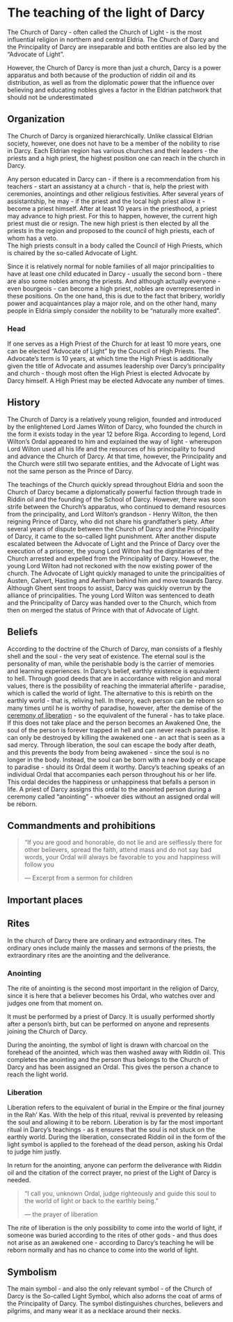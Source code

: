 # The teaching of the light of Darcy

The Church of Darcy - often called the Church of Light - is the most influential religion in northern and central Eldria. The Church of Darcy and the Principality of Darcy are inseparable and both entities are also led by the "Advocate of Light".

However, the Church of Darcy is more than just a church, Darcy is a power apparatus and both because of the production of riddin oil and its distribution, as well as from the diplomatic power that the influence over believing and educating nobles gives a factor in the Eldrian patchwork that should not be underestimated

## Organization {#ChurchDarcy}

The Church of Darcy is organized hierarchically. Unlike classical Eldrian society, however, one does not have to be a member of the nobility to rise in Darcy. Each Eldrian region has various churches and their leaders - the priests and a high priest, the highest position one can reach in the church in Darcy.

Any person educated in Darcy can - if there is a recommendation from his teachers - start an assistancy at a church - that is, help the priest with ceremonies, anointings and other religious festivities. After several years of assistantship, he may - if the priest and the local high priest allow it - become a priest himself.
After at least 10 years in the priesthood, a priest may advance to high priest. For this to happen, however, the current high priest must die or resign. The new high priest is then elected by all the priests in the region and proposed to the council of high priests, each of whom has a veto.  
The high priests consult in a body called the Council of High Priests, which is chaired by the so-called Advocate of Light.

Since it is relatively normal for noble families of all major principalities to have at least one child educated in Darcy - usually the second born - there are also some nobles among the priests. And although actually everyone - even bourgeois - can become a high priest, nobles are overrepresented in these positions. On the one hand, this is due to the fact that bribery, worldly power and acquaintances play a major role, and on the other hand, many people in Eldria simply consider the nobility to be "naturally more exalted".

### Head

If one serves as a High Priest of the Church for at least 10 more years, one can be elected "Advocate of Light" by the Council of High Priests. The Advocate's term is 10 years, at which time the High Priest is additionally given the title of Advocate and assumes leadership over Darcy's principality and church - though most often the High Priest is elected Advocate by Darcy himself. A High Priest may be elected Advocate any number of times.


## History

The Church of Darcy is a relatively young religion, founded and introduced by the enlightened Lord James Wilton of Darcy, who founded the church in the form it exists today in the year 12 before Riga. According to legend, Lord Wilton's Ordal appeared to him and explained the way of light - whereupon Lord Wilton used all his life and the resources of his principality to found and advance the Church of Darcy. At that time, however, the Principality and the Church were still two separate entities, and the Advocate of Light was not the same person as the Prince of Darcy.

The teachings of the Church quickly spread throughout Eldria and soon the Church of Darcy became a diplomatically powerful faction through trade in Riddin oil and the founding of the School of Darcy. However, there was soon strife between the Church's apparatus, who continued to demand resources from the principality, and Lord Wilton's grandson - Henry Wilton, the then reigning Prince of Darcy, who did not share his grandfather's piety.
After several years of dispute between the Church of Darcy and the Principality of Darcy, it came to the so-called light punishment. After another dispute escalated between the Advocate of Light and the Prince of Darcy over the execution of a prisoner, the young Lord Wilton had the dignitaries of the Church arrested and expelled from the Principality of Darcy.
However, the young Lord Wilton had not reckoned with the now existing power of the church. The Advocate of Light quickly managed to unite the principalities of Austen, Calvert, Hasting and Aerlham behind him and move towards Darcy. Although Ghent sent troops to assist, Darcy was quickly overrun by the alliance of principalities. The young Lord Wilton was sentenced to death and the Principality of Darcy was handed over to the Church, which from then on merged the status of Prince with that of Advocate of Light.

## Beliefs

According to the doctrine of the Church of Darcy, man consists of a fleshly shell and the soul - the very seat of existence. The eternal soul is the personality of man, while the perishable body is the carrier of memories and learning experiences.
In Darcy's belief, earthly existence is equivalent to hell. Through good deeds that are in accordance with religion and moral values, there is the possibility of reaching the immaterial afterlife - paradise, which is called the world of light. The alternative to this is rebirth on the earthly world - that is, reliving hell.
In theory, each person can be reborn so many times until he is worthy of paradise, however, after the demise of the <font color="green">[ceremony of liberation](#ZeremonieDerBefreiung)</font> - so the equivalent of the funeral - has to take place. If this does not take place and the person becomes an Awakened One, the soul of the person is forever trapped in hell and can never reach paradise. It can only be destroyed by killing the awakened one - an act that is seen as a sad mercy. Through liberation, the soul can escape the body after death, and this prevents the body from being awakened - since the soul is no longer in the body. Instead, the soul can be born with a new body or escape to paradise - should its Ordal deem it worthy.
Darcy's teaching speaks of an individual Ordal that accompanies each person throughout his or her life. This ordal decides the happiness or unhappiness that befalls a person in life. A priest of Darcy assigns this ordal to the anointed person during a ceremony called "anointing" - whoever dies without an assigned ordal will be reborn.

## Commandments and prohibitions

> "If you are good and honorable, do not lie and are selflessly there for other believers, spread the faith, attend mass and do not say bad words, your Ordal will always be favorable to you and happiness will follow you
>
> --- Excerpt from a sermon for children

## Important places

## Rites

In the church of Darcy there are ordinary and extraordinary rites. The ordinary ones include mainly the masses and sermons of the priests, the extraordinary rites are the anointing and the deliverance.

### Anointing

The rite of anointing is the second most important in the religion of Darcy, since it is here that a believer becomes his Ordal, who watches over and judges one from that moment on.

It must be performed by a priest of Darcy. It is usually performed shortly after a person's birth, but can be performed on anyone and represents joining the Church of Darcy.

During the anointing, the symbol of light is drawn with charcoal on the forehead of the anointed, which was then washed away with Riddin oil. This completes the anointing and the person thus belongs to the Church of Darcy and has been assigned an Ordal. This gives the person a chance to reach the light world.

### Liberation {#CeremonyOfLiberation}

Liberation refers to the equivalent of burial in the Empire or the final journey in the Rah' Kas. With the help of this ritual, revival is prevented by releasing the soul and allowing it to be reborn. Liberation is by far the most important ritual in Darcy's teachings - as it ensures that the soul is not stuck on the earthly world.
During the liberation, consecrated Riddin oil in the form of the light symbol is applied to the forehead of the dead person, asking his Ordal to judge him justly.

In return for the anointing, anyone can perform the deliverance with Riddin oil and the citation of the correct prayer, no priest of the Light of Darcy is needed.

> "I call you, unknown Ordal, judge righteously and guide this soul to the world of light or back to the earthly being."
>
> --- the prayer of liberation

The rite of liberation is the only possibility to come into the world of light, if someone was buried according to the rites of other gods - and thus does not arise as an awakened one - according to Darcy's teaching he will be reborn normally and has no chance to come into the world of light.

## Symbolism

The main symbol - and also the only relevant symbol - of the Church of Darcy is the So-called Light Symbol, which also adorns the coat of arms of the Principality of Darcy. The symbol distinguishes churches, believers and pilgrims, and many wear it as a necklace around their necks.
